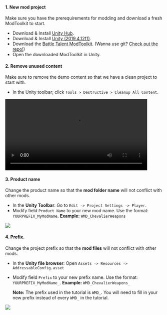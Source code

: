 #### 1. New mod project
Make sure you have the prerequirements for modding and download a fresh ModToolkit to start.

* Download & Install [Unity Hub](https://unity3d.com/get-unity/download).
* Download & Install [Unity (2019.4.12f1)](https://unity3d.com/unity/whats-new/2019.4.12).
* Download the [Battle Talent ModToolkit](https://github.com/BattleTalent/BTModToolkit/archive/refs/heads/master.zip). (Wanna use git? [Check out the repo!](https://github.com/BattleTalent/BTModToolkit))
* Open the downloaded ModToolkit in Unity.

#### 2. Remove unused content
Make sure to remove the demo content so that we have a clean project to start with.

* In the Unity toolbar; click `Tools > Destructive > Cleanup All Content`.

<video controls width="90%">
  <source src="/community-docs/videos/clear_all_content.mp4"/>
</video>

#### 3. Product name
Change the product name so that the **mod folder name** will not conflict with other mods.

* In the **Unity Toolbar**: Go to `Edit -> Project Settings -> Player`.
* Modify field `Product Name` to your new mod name. Use the format: `YOURPREFIX_MyModName`.
  **Example:** `WMD_ChevalierWeapons`

![](./images/build/productname.png)

#### 4. Prefix.
Change the project prefix so that the **mod files** will not conflict with other mods.

* In the **Unity file browser**: Open `Assets -> Resources -> AddressableConfig.asset`

* Modify field `Prefix` to your new prefix name. Use the format: `YOURPREFIX_MyModName_`.
  **Example:** `WMD_ChevalierWeapons_`

  **Note:** The prefix used in the tutorial is `WMD_`. You will need to fill in your new prefix instead of every `WMD_` in the tutorial.

![](./images/build/addressable.png)
